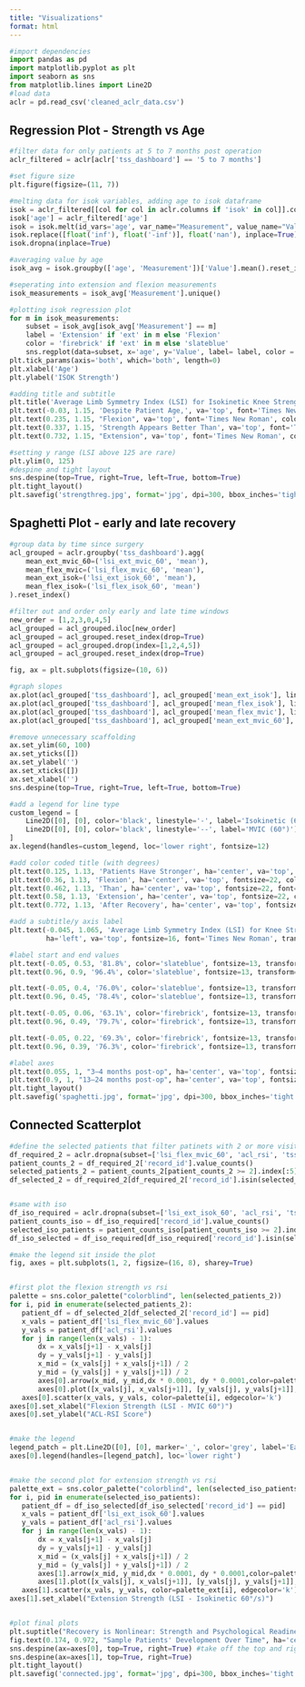 ```yaml
---
title: "Visualizations"
format: html
---
```

```python
#import dependencies
import pandas as pd
import matplotlib.pyplot as plt
import seaborn as sns
from matplotlib.lines import Line2D
#load data
aclr = pd.read_csv('cleaned_aclr_data.csv')
```


## Regression Plot - Strength vs Age
```python
#filter data for only patients at 5 to 7 months post operation
aclr_filtered = aclr[aclr['tss_dashboard'] == '5 to 7 months']

#set figure size
plt.figure(figsize=(11, 7))

#melting data for isok variables, adding age to isok dataframe
isok = aclr_filtered[[col for col in aclr.columns if 'isok' in col]].copy()
isok['age'] = aclr_filtered['age']
isok = isok.melt(id_vars='age', var_name="Measurement", value_name="Value")
isok.replace([float('inf'), float('-inf')], float('nan'), inplace=True)
isok.dropna(inplace=True)

#averaging value by age
isok_avg = isok.groupby(['age', 'Measurement'])['Value'].mean().reset_index()

#seperating into extension and flexion measurements
isok_measurements = isok_avg['Measurement'].unique()

#plotting isok regression plot
for m in isok_measurements:
    subset = isok_avg[isok_avg['Measurement'] == m]
    label = 'Extension' if 'ext' in m else 'Flexion'
    color = 'firebrick' if 'ext' in m else 'slateblue'
    sns.regplot(data=subset, x='age', y='Value', label= label, color = color, scatter=True)
plt.tick_params(axis='both', which='both', length=0)
plt.xlabel('Age')
plt.ylabel('ISOK Strength')

#adding title and subtitle
plt.title('Average Limb Symmetry Index (LSI) for Isokinetic Knee Strength Test at 60°, 5 to 7 Months Post-Operation',loc = 'left', x = -0.03, family = 'serif', pad = 20, fontsize=13, color='gray')
plt.text(-0.03, 1.15, 'Despite Patient Age,', va='top', font='Times New Roman', fontsize=22, fontweight='bold', transform=plt.gca().transAxes)
plt.text(0.235, 1.15, "Flexion", va='top', font='Times New Roman', color = 'slateblue', fontsize=22, fontweight='bold', transform=plt.gca().transAxes)
plt.text(0.337, 1.15, 'Strength Appears Better Than', va='top', font='Times New Roman', fontsize=22, fontweight='bold', transform=plt.gca().transAxes)
plt.text(0.732, 1.15, "Extension", va='top', font='Times New Roman', color = 'firebrick', fontsize=22, fontweight='bold', transform=plt.gca().transAxes)

#setting y range (LSI above 125 are rare)
plt.ylim(0, 125)
#despine and tight layout
sns.despine(top=True, right=True, left=True, bottom=True)
plt.tight_layout()
plt.savefig('strengthreg.jpg', format='jpg', dpi=300, bbox_inches='tight')
```

## Spaghetti Plot - early and late recovery
```python
#group data by time since surgery
acl_grouped = aclr.groupby('tss_dashboard').agg(
    mean_ext_mvic_60=('lsi_ext_mvic_60', 'mean'),
    mean_flex_mvic=('lsi_flex_mvic_60', 'mean'),
    mean_ext_isok=('lsi_ext_isok_60', 'mean'),
    mean_flex_isok=('lsi_flex_isok_60', 'mean')
).reset_index()

#filter out and order only early and late time windows
new_order = [1,2,3,0,4,5]
acl_grouped = acl_grouped.iloc[new_order]
acl_grouped = acl_grouped.reset_index(drop=True)
acl_grouped = acl_grouped.drop(index=[1,2,4,5])
acl_grouped = acl_grouped.reset_index(drop=True)

fig, ax = plt.subplots(figsize=(10, 6))

#graph slopes
ax.plot(acl_grouped['tss_dashboard'], acl_grouped['mean_ext_isok'], linestyle='-', color='firebrick', label='Extension Isokinetic')
ax.plot(acl_grouped['tss_dashboard'], acl_grouped['mean_flex_isok'], linestyle='-', color='slateblue', label='Flexion Isokinetic')
ax.plot(acl_grouped['tss_dashboard'], acl_grouped['mean_flex_mvic'], linestyle='--', color='slateblue', label='Flexion MVIC')
ax.plot(acl_grouped['tss_dashboard'], acl_grouped['mean_ext_mvic_60'], linestyle='--', color='firebrick', label='Extension MVIC')

#remove unnecessary scaffolding
ax.set_ylim(60, 100)
ax.set_yticks([])
ax.set_ylabel('')
ax.set_xticks([])
ax.set_xlabel('')
sns.despine(top=True, right=True, left=True, bottom=True)

#add a legend for line type
custom_legend = [
    Line2D([0], [0], color='black', linestyle='-', label='Isokinetic (60°/s)'),
    Line2D([0], [0], color='black', linestyle='--', label='MVIC (60°)')
]
ax.legend(handles=custom_legend, loc='lower right', fontsize=12)

#add color coded title (with degrees)
plt.text(0.125, 1.13, 'Patients Have Stronger', ha='center', va='top', fontsize=22, font='Times New Roman', fontweight='bold', transform=ax.transAxes)
plt.text(0.36, 1.13, 'Flexion', ha='center', va='top', fontsize=22, color='slateblue', font='Times New Roman', fontweight='bold', transform=ax.transAxes)
plt.text(0.462, 1.13, 'Than', ha='center', va='top', fontsize=22, font='Times New Roman', fontweight='bold', transform=ax.transAxes)
plt.text(0.58, 1.13, 'Extension', ha='center', va='top', fontsize=22, color='firebrick', font='Times New Roman', fontweight='bold', transform=ax.transAxes)
plt.text(0.772, 1.13, 'After Recovery', ha='center', va='top', fontsize=22, font='Times New Roman', fontweight='bold', transform=ax.transAxes)

#add a subtitle/y axis label
plt.text(-0.045, 1.065, 'Average Limb Symmetry Index (LSI) for Knee Strength Tests at 60°/s',
         ha='left', va='top', fontsize=16, font='Times New Roman', transform=ax.transAxes)

#label start and end values
plt.text(-0.05, 0.53, '81.8%', color='slateblue', fontsize=13, transform=ax.transAxes)
plt.text(0.96, 0.9, '96.4%', color='slateblue', fontsize=13, transform=ax.transAxes)

plt.text(-0.05, 0.4, '76.0%', color='slateblue', fontsize=13, transform=ax.transAxes)
plt.text(0.96, 0.45, '78.4%', color='slateblue', fontsize=13, transform=ax.transAxes)

plt.text(-0.05, 0.06, '63.1%', color='firebrick', fontsize=13, transform=ax.transAxes)
plt.text(0.96, 0.49, '79.7%', color='firebrick', fontsize=13, transform=ax.transAxes)

plt.text(-0.05, 0.22, '69.3%', color='firebrick', fontsize=13, transform=ax.transAxes)
plt.text(0.96, 0.39, '76.3%', color='firebrick', fontsize=13, transform=ax.transAxes)

#label axes
plt.text(0.055, 1, "3–4 months post-op", ha='center', va='top', fontsize=13, transform=ax.transAxes)
plt.text(0.9, 1, "13–24 months post-op", ha='center', va='top', fontsize=13, transform=ax.transAxes)
plt.tight_layout()
plt.savefig('spaghetti.jpg', format='jpg', dpi=300, bbox_inches='tight')
```

## Connected Scatterplot
```python
#define the selected patients that filter patinets with 2 or more visits and picked the top 5
df_required_2 = aclr.dropna(subset=['lsi_flex_mvic_60', 'acl_rsi', 'tss'])
patient_counts_2 = df_required_2['record_id'].value_counts()
selected_patients_2 = patient_counts_2[patient_counts_2 >= 2].index[:5]
df_selected_2 = df_required_2[df_required_2['record_id'].isin(selected_patients_2)]


#same with iso
df_iso_required = aclr.dropna(subset=['lsi_ext_isok_60', 'acl_rsi', 'tss'])
patient_counts_iso = df_iso_required['record_id'].value_counts()
selected_iso_patients = patient_counts_iso[patient_counts_iso >= 2].index[:5]
df_iso_selected = df_iso_required[df_iso_required['record_id'].isin(selected_iso_patients)]

#make the legend sit inside the plot 
fig, axes = plt.subplots(1, 2, figsize=(16, 8), sharey=True)


#first plot the flexion strength vs rsi
palette = sns.color_palette("colorblind", len(selected_patients_2))
for i, pid in enumerate(selected_patients_2):
   patient_df = df_selected_2[df_selected_2['record_id'] == pid]
   x_vals = patient_df['lsi_flex_mvic_60'].values
   y_vals = patient_df['acl_rsi'].values
   for j in range(len(x_vals) - 1):
       dx = x_vals[j+1] - x_vals[j]
       dy = y_vals[j+1] - y_vals[j]
       x_mid = (x_vals[j] + x_vals[j+1]) / 2
       y_mid = (y_vals[j] + y_vals[j+1]) / 2
       axes[0].arrow(x_mid, y_mid,dx * 0.0001, dy * 0.0001,color=palette[i],alpha=0.9,head_width=1.5,head_length=1.5,length_includes_head=True)
       axes[0].plot([x_vals[j], x_vals[j+1]], [y_vals[j], y_vals[j+1]], color=palette[i], linewidth=1.5)
   axes[0].scatter(x_vals, y_vals, color=palette[i], edgecolor='k')
axes[0].set_xlabel("Flexion Strength (LSI - MVIC 60°)")
axes[0].set_ylabel("ACL-RSI Score")


#make the legend
legend_patch = plt.Line2D([0], [0], marker='_', color='grey', label='Each color = one patient',markerfacecolor='gray', markersize=10)
axes[0].legend(handles=[legend_patch], loc='lower right')


#make the second plot for extension strength vs rsi
palette_ext = sns.color_palette("colorblind", len(selected_iso_patients))
for i, pid in enumerate(selected_iso_patients):
   patient_df = df_iso_selected[df_iso_selected['record_id'] == pid]
   x_vals = patient_df['lsi_ext_isok_60'].values
   y_vals = patient_df['acl_rsi'].values
   for j in range(len(x_vals) - 1):
       dx = x_vals[j+1] - x_vals[j]
       dy = y_vals[j+1] - y_vals[j]
       x_mid = (x_vals[j] + x_vals[j+1]) / 2
       y_mid = (y_vals[j] + y_vals[j+1]) / 2
       axes[1].arrow(x_mid, y_mid,dx * 0.0001, dy * 0.0001,color=palette_ext[i],alpha=0.9,head_width=1.5,head_length=1.5,length_includes_head=True)
       axes[1].plot([x_vals[j], x_vals[j+1]], [y_vals[j], y_vals[j+1]], color=palette_ext[i], linewidth=1.5)
   axes[1].scatter(x_vals, y_vals, color=palette_ext[i], edgecolor='k')
axes[1].set_xlabel("Extension Strength (LSI - Isokinetic 60°/s)")


#plot final plots
plt.suptitle("Recovery is Nonlinear: Strength and Psychological Readiness", fontsize=22, font = 'Times New Roman', fontweight = 'bold', y=1.03, x =0.29)
fig.text(0.174, 0.972, "Sample Patients' Development Over Time", ha='center', va='top', fontsize=18, font='Times New Roman')
sns.despine(ax=axes[0], top=True, right=True) #take off the top and right spines
sns.despine(ax=axes[1], top=True, right=True)
plt.tight_layout()
plt.savefig('connected.jpg', format='jpg', dpi=300, bbox_inches='tight')
```